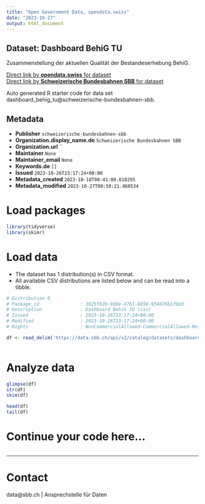 ```yaml
---
title: "Open Government Data, opendata.swiss"
date: "2023-10-27"
output: html_document
---
```


## Dataset: Dashboard BehiG TU

Zusammenstellung der aktuellen Qualität der Bestandeserhebung BehiG.

[Direct link by **opendata.swiss** for dataset](https://opendata.swiss/de/dataset/dashboard-behig-tu)<br>
[Direct link by **Schweizerische Bundesbahnen SBB** for dataset](https://data.sbb.ch/explore/dataset/dashboard_behig_tu/)

Auto generated R starter code for data set dashboard_behig_tu@schweizerische-bundesbahnen-sbb.

## Metadata

- **Publisher** `schweizerische-bundesbahnen-sbb`
- **Organization.display_name.de** `Schweizerische Bundesbahnen SBB`
- **Organization.url** ``
- **Maintainer** `None`
- **Maintainer_email** `None`
- **Keywords.de** `[]`
- **Issued** `2023-10-26T23:17:24+00:00`
- **Metadata_created** `2023-10-18T00:41:09.610295`
- **Metadata_modified** `2023-10-27T00:50:21.460534`


# Load packages

```r

library(tidyverse)
library(skimr)

```

# Load data

-   The dataset has 1 distribution(s) in CSV format.
-   All available CSV distributions are listed below and can be read into a tibble.

```r

# Distribution 0
# Package_id               : 3625fb2b-9dde-4761-8856-934676b1f0d3
# Description              : Dashboard BehiG TU (csv)
# Issued                   : 2023-10-26T23:17:24+00:00
# Modified                 : 2023-10-26T23:17:24+00:00
# Rights                   : NonCommercialAllowed-CommercialAllowed-ReferenceRequired

df <- read_delim('https://data.sbb.ch/api/v2/catalog/datasets/dashboard_behig_tu/exports/csv')



```

# Analyze data

```r

glimpse(df)
str(df)
skim(df)

head(df)
tail(df)

```

# Continue your code here...

```r

```

------------------------------------------------------------------------

# Contact

data@sbb.ch | Ansprechstelle für Daten
